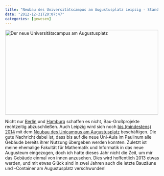 ```yaml
---
title: "Neubau des Universitätscampus am Augustusplatz Leipzig - Stand 2012"
date: "2012-12-31T20:07:47"
categories: [gewesen]
---
```


<a href="/blog/wp-content/uploads/2012/12/leipzig2012.jpg" rel="lightbox"><img src="/blog/wp-content/uploads/2012/12/leipzig2012_klein.jpg" alt="Der neue Universitätscampus am Augustusplatz" width="500" height="276" /></a>

Nicht nur [Berlin](http://de.wikipedia.org/wiki/Flughafen_Berlin_Brandenburg#Kosten.2C_Finanzierung_und_Verz.C3.B6gerungen) und [Hamburg](http://de.wikipedia.org/wiki/Elbphilharmonie#2007_bis_2012:_Bau) schaffen es nicht, Bau-Großprojekte rechtzeitig abzuschließen. Auch Leipzig wird sich noch [bis (mindestens) 2014](http://www.student-leipzig.de/artikel/die-unendliche-baustelle) mit dem [Neubau des Unicampus am Augustusplatz](http://www.zv.uni-leipzig.de/universitaet/profil/entwicklungen/baugeschehen/der-campus-in-der-uebersicht.html) beschäftigen. Die gute Nachricht dabei ist, dass bis auf die neue Uni-Aula im Paulinum alle Gebäude bereits ihrer Nutzung übergeben werden konnten. Zuletzt ist meine ehemalige Fakultät für Mathematik und Informatik in das neue Augusteum eingezogen, doch ich hatte dieses Jahr nicht die Zeit, um mir das Gebäude einmal von innen anzusehen. Dies wird hoffentlich 2013 etwas werden, und mit etwas Glück sind in zwei Jahren auch die letzte Bauzäune und -Container am Augustusplatz verschwunden!
